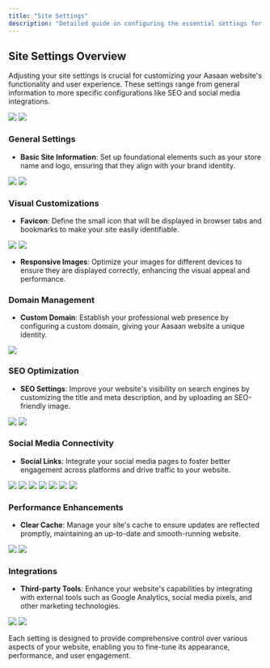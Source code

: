 ```yaml
---
title: "Site Settings"
description: "Detailed guide on configuring the essential settings for your Aasaan website."
---
```


## Site Settings Overview

Adjusting your site settings is crucial for customizing your Aasaan website's functionality and user experience. These settings range from general information to more specific configurations like SEO and social media integrations.
<Frame>
<img src="https://cdn.lightbooks-dev.io/docs/storefront/storefront-01.png" />
</Frame>
<Frame>
<img src="https://cdn.lightbooks-dev.io/docs/storefront/sitesettings/sitesettings-01.png" />
</Frame>

### General Settings

- **Basic Site Information**: Set up foundational elements such as your store name and logo, ensuring that they align with your brand identity.
<Frame>
<img src="https://cdn.lightbooks-dev.io/docs/storefront/sitesettings/sitesettings-02.png" />
</Frame>
<Frame>
<img src="https://cdn.lightbooks-dev.io/docs/storefront/sitesettings/sitesettings-03.png" />
</Frame>

### Visual Customizations

- **Favicon**: Define the small icon that will be displayed in browser tabs and bookmarks to make your site easily identifiable.
<Frame>
<img src="https://cdn.lightbooks-dev.io/docs/storefront/sitesettings/sitesettings-04.png" />
</Frame>
<Frame>
<img src="https://cdn.lightbooks-dev.io/docs/storefront/sitesettings/sitesettings-05.png" />
</Frame>

- **Responsive Images**: Optimize your images for different devices to ensure they are displayed correctly, enhancing the visual appeal and performance.


### Domain Management

- **Custom Domain**: Establish your professional web presence by configuring a custom domain, giving your Aasaan website a unique identity.
<Frame>
<img src="https://cdn.lightbooks-dev.io/docs/storefront/sitesettings/sitesettings-06.png" />
</Frame>

### SEO Optimization

- **SEO Settings**: Improve your website's visibility on search engines by customizing the title and meta description, and by uploading an SEO-friendly image.
<Frame>
<img src="https://cdn.lightbooks-dev.io/docs/storefront/sitesettings/sitesettings-07.png" />
</Frame>
<Frame>
<img src="https://cdn.lightbooks-dev.io/docs/storefront/sitesettings/sitesettings-08.png" />
</Frame>

### Social Media Connectivity

- **Social Links**: Integrate your social media pages to foster better engagement across platforms and drive traffic to your website.
<Frame>
<img src="https://cdn.lightbooks-dev.io/docs/storefront/sitesettings/sitesettings-09.png" />
</Frame>
<Frame>
<img src="https://cdn.lightbooks-dev.io/docs/storefront/sitesettings/sitesettings-10.png" />
</Frame>
<Frame>
<img src="https://cdn.lightbooks-dev.io/docs/storefront/sitesettings/sitesettings-11.png" />
</Frame>
<Frame>
<img src="https://cdn.lightbooks-dev.io/docs/storefront/sitesettings/sitesettings-12.png" />
</Frame>
<Frame>
<img src="https://cdn.lightbooks-dev.io/docs/storefront/sitesettings/sitesettings-13.png" />
</Frame>
<Frame>
<img src="https://cdn.lightbooks-dev.io/docs/storefront/sitesettings/sitesettings-14.png" />
</Frame>
<Frame>
<img src="https://cdn.lightbooks-dev.io/docs/storefront/sitesettings/sitesettings-15.png" />
</Frame>

### Performance Enhancements

- **Clear Cache**: Manage your site's cache to ensure updates are reflected promptly, maintaining an up-to-date and smooth-running website.
<Frame>
<img src="https://cdn.lightbooks-dev.io/docs/storefront/sitesettings/sitesettings-16.png" />
</Frame>
<Frame>
<img src="https://cdn.lightbooks-dev.io/docs/storefront/sitesettings/sitesettings-17.png" />
</Frame>

### Integrations

- **Third-party Tools**: Enhance your website's capabilities by integrating with external tools such as Google Analytics, social media pixels, and other marketing technologies.
<Frame>
<img src="https://cdn.lightbooks-dev.io/docs/storefront/sitesettings/sitesettings-18.png" />
</Frame>
<Frame>
<img src="https://cdn.lightbooks-dev.io/docs/storefront/sitesettings/sitesettings-19.png" />
</Frame>

Each setting is designed to provide comprehensive control over various aspects of your website, enabling you to fine-tune its appearance, performance, and user engagement.
